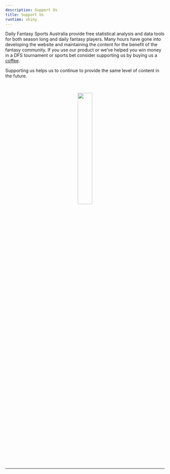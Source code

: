 ```yaml
---
description: Support Us
title: Support Us
runtime: shiny
---
```


Daily Fantasy Sports Australia provide free statistical analysis and data tools for both season long and daily fantasy players. Many hours have gone into developing the website and maintaining the content for the benefit of the fantasy community. If you use our product or we've helped you win money in a DFS tournament or sports bet consider supporting us by buying us a [coffee](https://ko-fi.com/dfsaustralia){target="_blank"}.

Supporting us helps us to continue to provide the same level of content in the future.

\

<center>

[![](/img/coffee-mug.png){height=30% width=30% }](https://ko-fi.com/dfsaustralia){target="_blank"}

</center>
---

